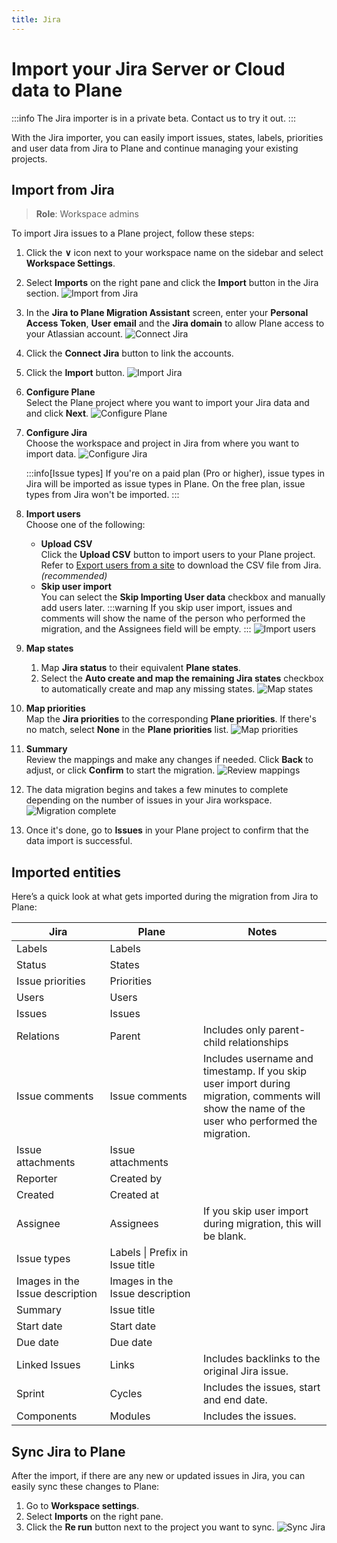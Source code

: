 ```yaml
---
title: Jira
---
```


# Import your Jira Server or Cloud data to Plane

:::info
The Jira importer is in a private beta. Contact us to try it out.
:::

With the Jira importer, you can easily import issues, states, labels, priorities and user data from Jira to Plane and continue managing your existing projects.

## Import from Jira
> **Role**: Workspace admins

To import Jira issues to a Plane project, follow these steps:
1. Click the **∨** icon next to your workspace name on the sidebar and select **Workspace Settings**.

2. Select **Imports** on the right pane and click the **Import** button in the Jira section. 
    ![Import from Jira](https://media.docs.plane.so/importers/jira/import-jira-cloud-server.webp#center)   

4. In the **Jira to Plane Migration Assistant** screen, enter your **Personal Access Token**, **User email** and the **Jira domain** to allow Plane access to your Atlassian account. 
    ![Connect Jira](https://media.docs.plane.so/importers/jira/jira-plane-migration-assitant.webp#center)

5. Click the **Connect Jira** button to link the accounts.

6. Click the **Import** button.
    ![Import Jira](https://media.docs.plane.so/importers/jira/import-jira-data.webp#center)

7. **Configure Plane**  
    Select the Plane project where you want to import your Jira data and and click **Next**.
        ![Configure Plane](https://media.docs.plane.so/importers/jira/configure-plane.webp#center) 

8. **Configure Jira**  
    Choose the workspace and project in Jira from where you want to import data.
       ![Configure Jira](https://media.docs.plane.so/importers/jira/configure-jira.webp#center)  

    :::info[Issue types]
    If you're on a paid plan (Pro or higher), issue types in Jira will be imported as issue types in Plane. On the free plan, issue types from Jira won't be imported.
    :::   

10. **Import users**  
    Choose one of the following:
    - **Upload CSV**  
    Click the **Upload CSV** button to import users to your Plane project. Refer to [Export users from a site](https://support.atlassian.com/organization-administration/docs/export-users-from-a-site/) to download the CSV file from Jira. *(recommended)* 
    - **Skip user import**  
    You can select the **Skip Importing User data** checkbox and manually add users later.
        :::warning
        If you skip user import, issues and comments will show the name of the person who performed the migration, and the Assignees field will be empty.
        :::
       ![Import users](https://media.docs.plane.so/importers/jira/import-users.webp#center)   

10. **Map states**  
    1. Map **Jira status** to their equivalent **Plane states**.
    2. Select the **Auto create and map the remaining Jira states** checkbox to automatically create and map any missing states.
       ![Map states](https://media.docs.plane.so/importers/jira/map-states.webp#center)   

11. **Map priorities**  
    Map the **Jira priorities** to the corresponding **Plane priorities**. If  there's no match, select **None** in the **Plane priorities** list.
       ![Map priorities](https://media.docs.plane.so/importers/jira/map-priorities.webp#center)   

12. **Summary**  
    Review the mappings and make any changes if needed.  Click **Back** to adjust, or click **Confirm** to start the migration.
       ![Review mappings](https://media.docs.plane.so/importers/jira/import-summary.webp#center)   

13. The data migration begins and takes a few minutes to complete depending on the number of issues in your Jira workspace. 
       ![Migration complete](https://media.docs.plane.so/importers/jira/jira-import-complete.webp#center)   

14. Once it's done, go to **Issues** in your Plane project to confirm that the data import is successful. 

## Imported entities

Here’s a quick look at what gets imported during the migration from Jira to Plane:

| Jira | Plane | Notes|
|--------------| ------------------- |---- |
| Labels | Labels | |
| Status | States | |
| Issue priorities | Priorities | |
| Users | Users | |
| Issues | Issues | |
| Relations | Parent | Includes only parent-child relationships |
| Issue&nbsp;comments | Issue&nbsp;comments |Includes username and timestamp. If you skip user import during migration, comments will show the name of the user who performed the migration.|
| Issue attachments | Issue attachments | |
| Reporter | Created by | |
| Created | Created at | |
| Assignee | Assignees | If you skip user import during migration, this will be blank.|
| Issue types | Labels \| Prefix in Issue title | |
| Images in the Issue description | Images in the Issue description | |
| Summary | Issue title | |
| Start date | Start date | |
| Due date | Due date | |
| Linked Issues | Links | Includes backlinks to the original Jira issue.|
| Sprint | Cycles | Includes the issues, start and end date. |
| Components | Modules | Includes the issues. |

## Sync Jira to Plane

After the import, if there are any new or updated issues in Jira, you can easily sync these changes to Plane:

1. Go to **Workspace settings**.
2. Select **Imports** on the right pane. 
3. Click the **Re run** button next to the project you want to sync.
    ![Sync Jira](https://media.docs.plane.so/importers/jira/rerun-import.webp#center)   

